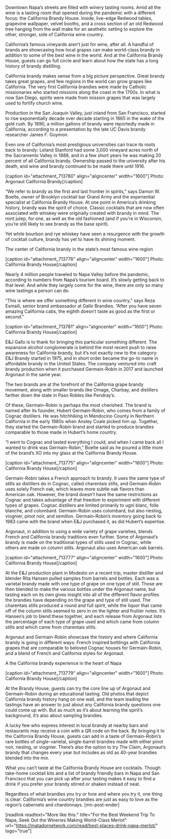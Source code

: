 Downtown Napa’s streets are filled with winery tasting rooms. Amid all the wine is a tasting room that opened during the pandemic with a different focus: the California Brandy House. Inside, live-edge Redwood tables, grapevine wallpaper, velvet booths, and a cross section of an old Redwood tree hanging from the wall make for an aesthetic setting to explore the other, stronger, side of California wine country.

California’s famous vineyards aren’t just for wine, after all. A handful of brands are showcasing how local grapes can make world-class brandy in addition to some of the best wine in the world. And at the California Brandy House, guests can go full circle and learn about how the state has a long history of brandy distilling.

California brandy makes sense from a big picture perspective. Great brandy takes great grapes, and few regions in the world can grow grapes like California. The very first California brandies were made by Catholic missionaries who started missions along the coast in the 1700s. In what is now San Diego, spirits were made from mission grapes that was largely used to fortify church wine.

Production in the San Joaquin Valley, just inland from San Francisco, started to rise exponentially decade over decade starting in 1865 in the wake of the gold rush. By 1890, a million gallons of brandy were reportedly made in California, according to a presentation by the late UC Davis brandy researcher James F. Guymon.

Even one of California’s most prestigious universities can trace its roots back to brandy: Leland Stanford had some 3,000 vineyard acres north of the Sacramento Valley in 1888, and in a few short years he was making 20 percent of all California brandy. Ownership passed to the university after his death, and wine and brandy continued to be made there until 1916.

[caption id="attachment_713780" align="aligncenter" width="1600"] Photo: Argonaut California Brandy[/caption]

“We refer to brandy as the first and last frontier in spirits,” says Damon W. Boelte, owner of Brooklyn cocktail bar Grand Army and the experiential specialist at California Brandy House. At one point in America’s drinking history, brandy was the spirit of choice. Classic cocktails that are now often associated with whiskey were originally created with brandy in mind. The mint julep, for one, as well as the old fashioned (and if you’re in Wisconsin, you’re still likely to see brandy as the base spirit). 

Yet while bourbon and rye whiskey have seen a resurgence with the growth of cocktail culture, brandy has yet to have its shining moment.

The center of California brandy in the state’s most famous wine region

[caption id="attachment_713776" align="aligncenter" width="1600"] Photo: California Brandy House[/caption]

Nearly 4 million people traveled to Napa Valley before the pandemic, according to numbers from Napa’s tourism board. It’s slowly getting back to that level. And while they largely come for the wine, there are only so many wine tastings a person can do.

“This is where we offer something different in wine country,” says Reza Esmaili, senior brand ambassador at Gallo Brandies. “After you have seven amazing California cabs, the eighth doesn’t taste as good as the first or second.”

[caption id="attachment_713781" align="aligncenter" width="1600"] Photo: California Brandy House[/caption]

E&J Gallo is to thank for bringing this particular something different. The expansive alcohol conglomerate is behind the most recent push to raise awareness for California brandy, but it’s not exactly new to the category: E&J Brandy started in 1975, and in short order became the go-to name in affordable brandy in the United States. The company ventured into craft brandy production when it purchased Germain-Robin in 2017 and launched Argonaut in the same year.

The two brands are at the forefront of the California grape brandy movement, along with smaller brands like Omage, Charbay, and distillers farther down the state in Paso Robles like Pendray’s.

Of these, Germain-Robin is perhaps the most cherished. The brand is named after its founder, Hubert Germain-Robin, who comes from a family of Cognac distillers. He was hitchhiking in Mendocino County in Northern California in the early 1980s when Ansley Coale picked him up. Together, they started the Germain-Robin brand and started to produce brandies comparable to those made in Hubert’s home country.

​​“I went to Cognac and tasted everything I could, and when I came back all I wanted to drink was Germain-Robin,” Boelte said as he poured a little more of the brand’s XO into my glass at the California Brandy House. 

[caption id="attachment_713775" align="aligncenter" width="1600"] Photo: California Brandy House[/caption]

Germain-Robin takes a French approach to brandy. It uses the same type of stills as distillers do in Cognac, called charentais stills, and Germain-Robin uses solely French oak, which leaves more subtle oak flavors than American oak. However, the brand doesn’t have the same restrictions as Cognac and takes advantage of that freedom to experiment with different types of grapes. Cognac distillers are limited primarily to ugni blanc, folle blanche, and colombard. Germain-Robin uses colombard, but also riesling, viognier, pinot noir, and semillon. Germain-Robin’s inventory going back to 1983 came with the brand when E&J purchased it, as did Hubert’s expertise.

Argonaut, in addition to using a wide variety of grape varieties, blends French and California brandy traditions even further. Some of Argonaut’s brandy is made on the traditional types of stills used in Cognac, while others are made on column stills. Argonaut also uses American oak barrels.

[caption id="attachment_713777" align="aligncenter" width="1600"] Photo: California Brandy House[/caption]

At the E&J production plant in Modesto on a recent trip, master distiller and blender Rita Hansen pulled samples from barrels and bottles. Each was a varietal brandy made with one type of grape on one type of still. Those are then blended to make the various bottles under the Argonaut name, but tasting each on its own gives insight into all of the different flavor profiles the brandies have depending on the grape and type of still used. The charentais stills produced a round and full spirit, while the liquor that came off of the column stills seemed to zero in on the lighter and fruitier notes. It’s Hansen’s job to blend these together, and each release from Argonaut lists the percentage of each type of grape used and which came from column stills and which came from charentais stills.

Argonaut and Germain-Robin showcase the history and where California brandy is going in different ways: French inspired bottlings with California grapes that are comparable to beloved Cognac houses for Germain-Robin, and a blend of French and California styles for Argonaut.

A the California brandy experience in the heart of Napa

[caption id="attachment_713779" align="aligncenter" width="1600"] Photo: California Brandy House[/caption]

At the Brandy House, guests can try the core line up of Argonaut and Germain-Robin during an educational tasting. Old photos that depict California brandy history hang on one wall, and the team leading the tastings have an answer to just about any California brandy questions one could come up with. But as much as it’s about learning the spirit’s background, it’s also about sampling brandies.

A lucky few who express interest in local brandy at nearby bars and restaurants may receive a coin with a QR code on the back. By bringing it to the California Brandy House, guests can add in a taste of Germain-Robin’s rare bottles of single-varietal, single-barrel brandies made with either pinot noir, riesling, or viognier. There’s also the option to try The Claim, Argonaut’s brandy that changes every year but includes as old as 40-year brandies blended into the mix.

What you can’t taste at the California Brandy House are cocktails. Though take-home cocktail kits and a list of brandy friendly bars in Napa and San Francisco that you can pick up after your tasting makes it easy to find a drink if you prefer your brandy stirred or shaken instead of neat.

Regardless of what brandies you try or how and where you try it, one thing is clear: California’s wine country brandies are just as easy to love as the region’s cabernets and chardonnays. [mn-post-ender]

[readlink readtext="More like this:" title="For the Best Weekend Trip To Napa, Seek Out the Wineries Making World-Class Merlot"  url="https://matadornetwork.com/read/best-places-drink-napa-merlot/" logo="true"]
